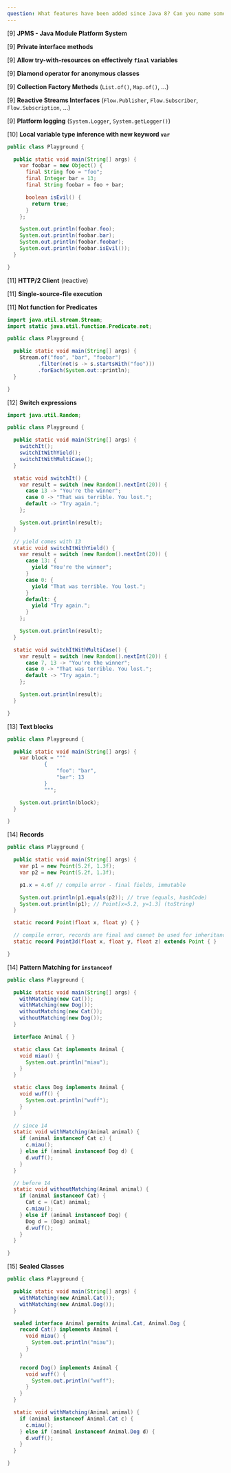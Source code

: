 ```yaml
---
question: What features have been added since Java 8? Can you name some?
---
```


[9] **JPMS - Java Module Platform System**

[9] **Private interface methods**

[9] **Allow try-with-resources on effectively `final` variables**

[9] **Diamond operator for anonymous classes**

[9] **Collection Factory Methods** (`List.of()`, `Map.of()`, ...)

[9] **Reactive Streams Interfaces** (`Flow.Publisher`, `Flow.Subscriber`,
  `Flow.Subscription`, ...)

[9] **Platform logging** (`System.Logger`, `System.getLogger()`)

[10] **Local variable type inference with new keyword `var`**

```java
public class Playground {

  public static void main(String[] args) {
    var foobar = new Object() {
      final String foo = "foo";
      final Integer bar = 13;
      final String foobar = foo + bar;

      boolean isEvil() {
        return true;
      }
    };

    System.out.println(foobar.foo);
    System.out.println(foobar.bar);
    System.out.println(foobar.foobar);
    System.out.println(foobar.isEvil());
  }

}
```

[11] **HTTP/2 Client** (reactive)

[11] **Single-source-file execution**

[11] **Not function for Predicates**

```java
import java.util.stream.Stream;
import static java.util.function.Predicate.not;

public class Playground {

  public static void main(String[] args) {
    Stream.of("foo", "bar", "foobar")
          .filter(not(s -> s.startsWith("foo")))
          .forEach(System.out::println);
  }

}
```

[12] **Switch expressions**

```java
import java.util.Random;

public class Playground {

  public static void main(String[] args) {
    switchIt();
    switchItWithYield();
    switchItWithMultiCase();
  }

  static void switchIt() {
    var result = switch (new Random().nextInt(20)) {
      case 13 -> "You're the winner";
      case 0 -> "That was terrible. You lost.";
      default -> "Try again.";
    };

    System.out.println(result);
  }

  // yield comes with 13
  static void switchItWithYield() {
    var result = switch (new Random().nextInt(20)) {
      case 13: {
        yield "You're the winner";
      }
      case 0: {
        yield "That was terrible. You lost.";
      }
      default: {
        yield "Try again.";
      }
    };

    System.out.println(result);
  }

  static void switchItWithMultiCase() {
    var result = switch (new Random().nextInt(20)) {
      case 7, 13 -> "You're the winner";
      case 0 -> "That was terrible. You lost.";
      default -> "Try again.";
    };

    System.out.println(result);
  }

}
```

[13] **Text blocks**

```java
public class Playground {

  public static void main(String[] args) {
    var block = """
            {
                "foo": "bar",
                "bar": 13
            }
            """;

    System.out.println(block);
  }

}
```

[14] **Records**

```java
public class Playground {

  public static void main(String[] args) {
    var p1 = new Point(5.2f, 1.3f);
    var p2 = new Point(5.2f, 1.3f);

    p1.x = 4.6f // compile error - final fields, immutable

    System.out.println(p1.equals(p2)); // true (equals, hashCode)
    System.out.println(p1); // Point[x=5.2, y=1.3] (toString)
  }

  static record Point(float x, float y) { }

  // compile error, records are final and cannot be used for inheritance
  static record Point3d(float x, float y, float z) extends Point { }

}
```

[14] **Pattern Matching for `instanceof`**

```java
public class Playground {

  public static void main(String[] args) {
    withMatching(new Cat());
    withMatching(new Dog());
    withoutMatching(new Cat());
    withoutMatching(new Dog());
  }

  interface Animal { }

  static class Cat implements Animal {
    void miau() {
      System.out.println("miau");
    }
  }

  static class Dog implements Animal {
    void wuff() {
      System.out.println("wuff");
    }
  }

  // since 14
  static void withMatching(Animal animal) {
    if (animal instanceof Cat c) {
      c.miau();
    } else if (animal instanceof Dog d) {
      d.wuff();
    }
  }

  // before 14
  static void withoutMatching(Animal animal) {
    if (animal instanceof Cat) {
      Cat c = (Cat) animal;
      c.miau();
    } else if (animal instanceof Dog) {
      Dog d = (Dog) animal;
      d.wuff();
    }
  }

}
```

[15] **Sealed Classes**

```java
public class Playground {

  public static void main(String[] args) {
    withMatching(new Animal.Cat());
    withMatching(new Animal.Dog());
  }

  sealed interface Animal permits Animal.Cat, Animal.Dog {
    record Cat() implements Animal {
      void miau() {
        System.out.println("miau");
      }
    }

    record Dog() implements Animal {
      void wuff() {
        System.out.println("wuff");
      }
    }
  }

  static void withMatching(Animal animal) {
    if (animal instanceof Animal.Cat c) {
      c.miau();
    } else if (animal instanceof Animal.Dog d) {
      d.wuff();
    }
  }

}
```
